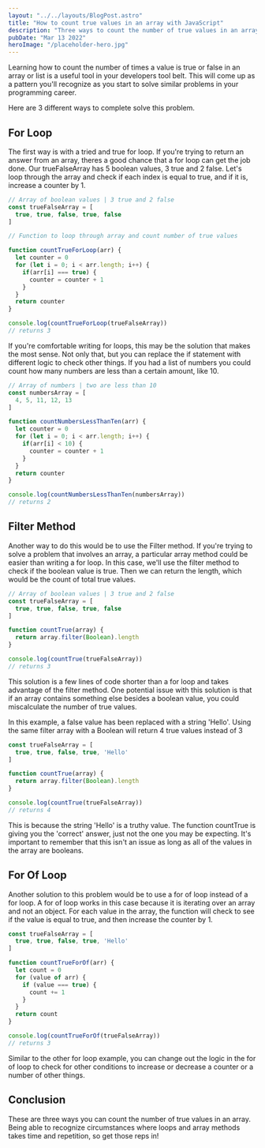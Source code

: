 ```yaml
---
layout: "../../layouts/BlogPost.astro"
title: "How to count true values in an array with JavaScript"
description: "Three ways to count the number of true values in an array using loops and a filter method."
pubDate: "Mar 13 2022"
heroImage: "/placeholder-hero.jpg"
---
```


Learning how to count the number of times a value is true or false in an array or list is a useful tool in your developers tool belt. This will come up as a pattern you'll recognize as you start to solve similar problems in your programming career.

Here are 3 different ways to complete solve this problem.

## For Loop

The first way is with a tried and true for loop. If you're trying to return an answer from an array, theres a good chance that a for loop can get the job done. Our trueFalseArray has 5 boolean values, 3 true and 2 false. Let's loop through the array and check if each index is equal to true, and if it is, increase a counter by 1.

```js
// Array of boolean values | 3 true and 2 false
const trueFalseArray = [
  true, true, false, true, false
]

// Function to loop through array and count number of true values

function countTrueForLoop(arr) {
  let counter = 0 
  for (let i = 0; i < arr.length; i++) {
    if(arr[i] === true) {
      counter = counter + 1
    }
  }
  return counter
}

console.log(countTrueForLoop(trueFalseArray))
// returns 3
```

If you're comfortable writing for loops, this may be the solution that makes the most sense. Not only that, but you can replace the if statement with different logic to check other things. If you had a list of numbers you could count how many numbers are less than a certain amount, like 10.

```js
// Array of numbers | two are less than 10
const numbersArray = [
  4, 5, 11, 12, 13
]

function countNumbersLessThanTen(arr) {
  let counter = 0 
  for (let i = 0; i < arr.length; i++) {
    if(arr[i] < 10) {
      counter = counter + 1
    }
  }
  return counter
}

console.log(countNumbersLessThanTen(numbersArray))
// returns 2
```

## Filter Method

Another way to do this would be to use the Filter method. If you're trying to solve a problem that involves an array, a particular array method could be easier than writing a for loop. In this case, we'll use the filter method to check if the boolean value is true. Then we can return the length, which would be the count of total true values.

```js
// Array of boolean values | 3 true and 2 false
const trueFalseArray = [
  true, true, false, true, false
]

function countTrue(array) {
  return array.filter(Boolean).length
}

console.log(countTrue(trueFalseArray))
// returns 3
```

This solution is a few lines of code shorter than a for loop and takes advantage of the filter method. One potential issue with this solution is that if an array contains something else besides a boolean value, you could miscalculate the number of true values.

In this example, a false value has been replaced with a string 'Hello'. Using the same filter array with a Boolean will return 4 true values instead of 3

```js
const trueFalseArray = [
  true, true, false, true, 'Hello'
]

function countTrue(array) {
  return array.filter(Boolean).length
}

console.log(countTrue(trueFalseArray))
// returns 4
```

This is because the string 'Hello' is a truthy value. The function countTrue is giving you the 'correct' answer, just not the one you may be expecting. It's important to remember that this isn't an issue as long as all of the values in the array are booleans.

## For Of Loop

Another solution to this problem would be to use a for of loop instead of a for loop. A for of loop works in this case because it is iterating over an array and not an object. For each value in the array, the function will check to see if the value is equal to true, and then increase the counter by 1.

```js
const trueFalseArray = [
  true, true, false, true, 'Hello'
]

function countTrueForOf(arr) {
  let count = 0
  for (value of arr) {
    if (value === true) {
      count += 1
    }
  }
  return count
}

console.log(countTrueForOf(trueFalseArray))
// returns 3
```

Similar to the other for loop example, you can change out the logic in the for of loop to check for other conditions to increase or decrease a counter or a number of other things.

## Conclusion
These are three ways you can count the number of true values in an array. Being able to recognize circumstances where loops and array methods takes time and repetition, so get those reps in!